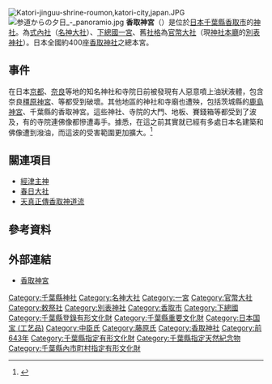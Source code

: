 {{日本神社
| name = 香取神宮
| img = File:Katori-jinguu-shrine-haiden,katori-city,japan.JPG
| img_capt = 香取神宮拜殿
| image_width = 250px
| nihongo = 香取神宮
| hiragana = かとりじんぐう
| romaji = Katori Jingū
| location = [[千葉縣|千葉縣]][[香取市|香取市]]香取1697
| god = [[經津主神|經津主大神]]
| type = [[式內社|式內社]]（[[名神大社|名神大社]]）・[[下總國|下總國]][[一宮|一宮]]・[[官幣大社|官幣大社]]・[[勅祭社|勅祭社]]・[[別表神社|別表神社]]
| struct = 
| open_year = 傳[[神武天皇|神武天皇]]18年（紀元前643年）
| cere_date = 4月14日
|}}
[[File:Katori-jinguu-shrine-roumon,katori-city,japan.JPG|thumb]]
[[File:参道からの夕日_-_panoramio.jpg|thumb]]
'''香取神宮'''（{{lang|ja|かとりじんぐう}}）是位於[[日本|日本]][[千葉縣|千葉縣]][[香取市|香取市]]的[[神社|神社]]。為[[式內社|式內社]]（[[名神大社|名神大社]]）、[[下總國|下總國]][[一宮|一宮]]、舊[[社格|社格]]為[[官幣大社|官幣大社]]（現[[神社本廳|神社本廳]]的[[別表神社|別表神社]]）。日本全國約400座[[香取神社|香取神社]]之總本宮。

== 事件 ==
在日本[[京都|京都]]、[[奈良县|奈良]]等地的知名神社和寺院日前被發現有人惡意噴上油狀液體，包含奈良[[橿原神宮|橿原神宮]]、{{Link-ja|安倍文殊院|安倍文殊院}}等都受到破壞。其他地區的神社和寺廟也遭殃，包括茨城縣的[[鹿島神宮|鹿島神宮]]、千葉縣的香取神宮。這些神社、寺院的大門、地板、賽錢箱等都受到了波及，有的寺院連佛像都慘遭毒手。據悉，在這之前其實就已經有多處日本名建築和佛像遭到潑油，而這波的受害範圍更加擴大。<ref>{{cite news | title = 國寶蒙難 日神社寺院迭遭潑油液 | publisher = 中央社 | url = http://www.cna.com.tw/news/aopl/201504100451-1.aspx | author = 楊明珠 | date = 2015-04-10 | accessdate = 2015-04-10 | language = zh-hant | archive-date = 2015-04-12 | archive-url = https://web.archive.org/web/20150412042747/http://www.cna.com.tw/news/aopl/201504100451-1.aspx | dead-url = no }}</ref>

== 關連項目 ==
* [[經津主神|經津主神]]
* [[春日大社|春日大社]]
* [[天真正傳香取神道流|天真正傳香取神道流]]

== 參考資料 ==
{{Reflist}}

== 外部連結 ==
{{Commonscat|Katori-jingu}}
* [http://www.katori-jingu.or.jp/ 香取神宮] {{Wayback|url=http://www.katori-jingu.or.jp/ |date=20091124194840 }}

{{日本小作品}}

{{一宮}}
{{近代社格制度}}

[[Category:千葉縣神社|Category:千葉縣神社]]
[[Category:名神大社|Category:名神大社]]
[[Category:一宮|Category:一宮]]
[[Category:官幣大社|Category:官幣大社]]
[[Category:敕祭社|Category:敕祭社]]
[[Category:別表神社|Category:別表神社]]
[[Category:香取市|Category:香取市]]
[[Category:下總國|Category:下總國]]
[[Category:千葉縣登錄有形文化財|Category:千葉縣登錄有形文化財]]
[[Category:千葉縣重要文化財|Category:千葉縣重要文化財]]
[[Category:日本国宝_(工艺品)|Category:日本国宝 (工艺品)]]
[[Category:中臣氏|Category:中臣氏]]
[[Category:藤原氏|Category:藤原氏]]
[[Category:香取神社|Category:香取神社]]
[[Category:前643年|Category:前643年]]
[[Category:千葉縣指定有形文化財|Category:千葉縣指定有形文化財]]
[[Category:千葉縣指定天然紀念物|Category:千葉縣指定天然紀念物]]
[[Category:千葉縣內市町村指定有形文化財|Category:千葉縣內市町村指定有形文化財]]